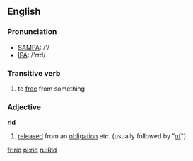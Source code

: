 ==English==
=== Pronunciation ===
*[[w:SAMPA|SAMPA]]: /'/
*[[w:IPA|IPA]]: /'rɪd/

===Transitive verb===
{{irregverb|'''to rid'''|'''[[rids]]'''|'''rid'''|'''rid'''|'''[[ridding]]'''}}
# to [[free]] from something

===Adjective===
'''rid'''
# [[released]] from an [[obligation]] etc. (usually followed by "[[of]]")

[[fr:rid]]
[[pl:rid]]
[[ru:Rid]]